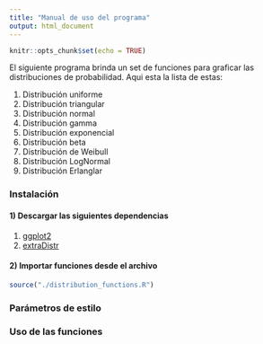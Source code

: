```yaml
---
title: "Manual de uso del programa"
output: html_document
---
```


```r
knitr::opts_chunk$set(echo = TRUE)
```

El siguiente programa brinda un set de funciones para graficar las distribuciones de probabilidad. Aqui esta la lista de estas:

1. Distribución uniforme
2. Distribución triangular
3. Distribución normal
4. Distribución gamma
5. Distribución exponencial
6. Distribución beta
7. Distribución de Weibull
8. Distribución LogNormal
9. Distribución Erlanglar

### Instalación

#### 1) Descargar las siguientes dependencias

1. [ggplot2](https://ggplot2.tidyverse.org/)
2. [extraDistr](https://cran.r-project.org/web/packages/extraDistr/index.html)

#### 2) Importar funciones desde el archivo

```r
source("./distribution_functions.R")
```

### Parámetros de estilo

### Uso de las funciones


